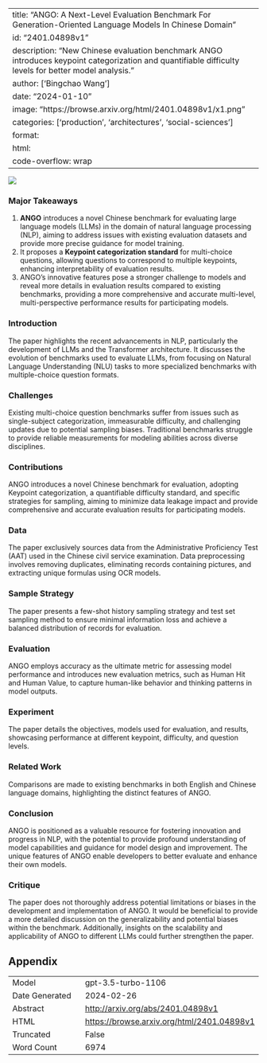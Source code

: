 
---
title: "ANGO: A Next-Level Evaluation Benchmark For Generation-Oriented Language Models In Chinese Domain"
id: "2401.04898v1"
description: "New Chinese evaluation benchmark ANGO introduces keypoint categorization and quantifiable difficulty levels for better model analysis."
author: ['Bingchao Wang']
date: "2024-01-10"
image: "https://browse.arxiv.org/html/2401.04898v1/x1.png"
categories: ['production', 'architectures', 'social-sciences']
format:
  html:
    code-overflow: wrap
---

![](https://browse.arxiv.org/html/2401.04898v1/x1.png)

### Major Takeaways

1. **ANGO** introduces a novel Chinese benchmark for evaluating large language models (LLMs) in the domain of natural language processing (NLP), aiming to address issues with existing evaluation datasets and provide more precise guidance for model training.
2. It proposes a **Keypoint categorization standard** for multi-choice questions, allowing questions to correspond to multiple keypoints, enhancing interpretability of evaluation results.
3. ANGO's innovative features pose a stronger challenge to models and reveal more details in evaluation results compared to existing benchmarks, providing a more comprehensive and accurate multi-level, multi-perspective performance results for participating models.

### Introduction
The paper highlights the recent advancements in NLP, particularly the development of LLMs and the Transformer architecture. It discusses the evolution of benchmarks used to evaluate LLMs, from focusing on Natural Language Understanding (NLU) tasks to more specialized benchmarks with multiple-choice question formats.

### Challenges
Existing multi-choice question benchmarks suffer from issues such as single-subject categorization, immeasurable difficulty, and challenging updates due to potential sampling biases. Traditional benchmarks struggle to provide reliable measurements for modeling abilities across diverse disciplines.

### Contributions
ANGO introduces a novel Chinese benchmark for evaluation, adopting Keypoint categorization, a quantifiable difficulty standard, and specific strategies for sampling, aiming to minimize data leakage impact and provide comprehensive and accurate evaluation results for participating models.

### Data
The paper exclusively sources data from the Administrative Proficiency Test (AAT) used in the Chinese civil service examination. Data preprocessing involves removing duplicates, eliminating records containing pictures, and extracting unique formulas using OCR models.

### Sample Strategy
The paper presents a few-shot history sampling strategy and test set sampling method to ensure minimal information loss and achieve a balanced distribution of records for evaluation.

### Evaluation
ANGO employs accuracy as the ultimate metric for assessing model performance and introduces new evaluation metrics, such as Human Hit and Human Value, to capture human-like behavior and thinking patterns in model outputs.

### Experiment
The paper details the objectives, models used for evaluation, and results, showcasing performance at different keypoint, difficulty, and question levels.

### Related Work
Comparisons are made to existing benchmarks in both English and Chinese language domains, highlighting the distinct features of ANGO.

### Conclusion
ANGO is positioned as a valuable resource for fostering innovation and progress in NLP, with the potential to provide profound understanding of model capabilities and guidance for model design and improvement. The unique features of ANGO enable developers to better evaluate and enhance their own models.

### Critique
The paper does not thoroughly address potential limitations or biases in the development and implementation of ANGO. It would be beneficial to provide a more detailed discussion on the generalizability and potential biases within the benchmark. Additionally, insights on the scalability and applicability of ANGO to different LLMs could further strengthen the paper.

## Appendix

|          |          |
|----------|----------|
| Model     | gpt-3.5-turbo-1106       |
| Date Generated     | 2024-02-26       |
| Abstract | [http://arxiv.org/abs/2401.04898v1](http://arxiv.org/abs/2401.04898v1)        |
| HTML     | [https://browse.arxiv.org/html/2401.04898v1](https://browse.arxiv.org/html/2401.04898v1)       |
| Truncated       | False       |
| Word Count       | 6974       |